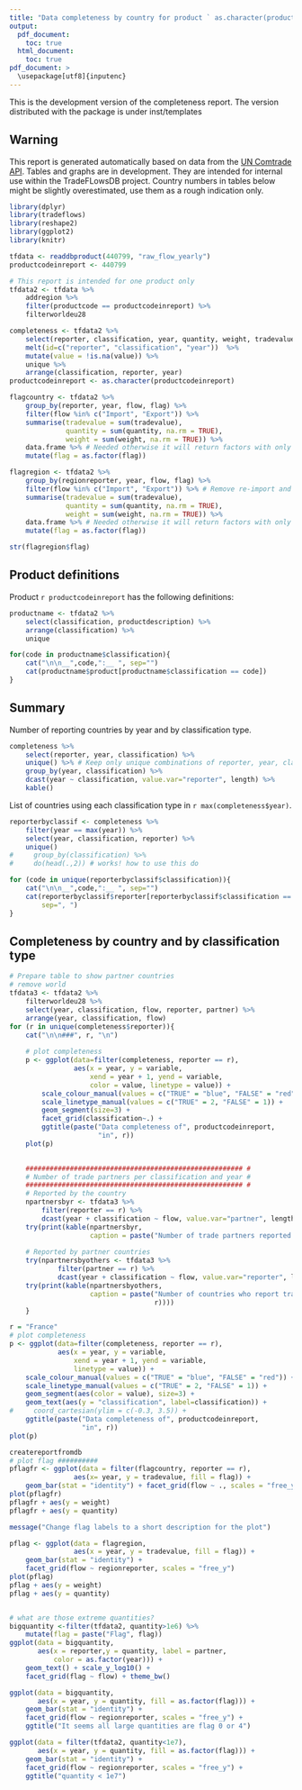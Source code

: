 ```yaml
---
title: "Data completeness by country for product ` as.character(productcodeinreport)` "
output:
  pdf_document:
    toc: true
  html_document:
    toc: true
pdf_document: >
  \usepackage[utf8]{inputenc}
---
```



This is the development version of the completeness report.
The version distributed with the package is under
inst/templates

## Warning
This report is generated automatically based on data from the 
[UN Comtrade API](http://comtrade.un.org/data/Doc/api/ex).
Tables and graphs are in development.
They are intended for internal use within the TradeFLowsDB project.
Country numbers in tables below might be slightly
overestimated, use them as a rough indication only.
```r
library(dplyr)
library(tradeflows)
library(reshape2)
library(ggplot2)
library(knitr)
```


```r
tfdata <- readdbproduct(440799, "raw_flow_yearly")
productcodeinreport <- 440799

# This report is intended for one product only
tfdata2 <- tfdata %>% 
    addregion %>%
    filter(productcode == productcodeinreport) %>%
    filterworldeu28

completeness <- tfdata2 %>%
    select(reporter, classification, year, quantity, weight, tradevalue) %>%
    melt(id=c("reporter", "classification", "year"))  %>%
    mutate(value = !is.na(value)) %>%
    unique %>% 
    arrange(classification, reporter, year)
productcodeinreport <- as.character(productcodeinreport)
```


```r
flagcountry <- tfdata2 %>%
    group_by(reporter, year, flow, flag) %>%
    filter(flow %in% c("Import", "Export")) %>%
    summarise(tradevalue = sum(tradevalue),
              quantity = sum(quantity, na.rm = TRUE),
              weight = sum(weight, na.rm = TRUE)) %>%
    data.frame %>% # Needed otherwise it will return factors with only one level Factor w/ 1 level "0":
    mutate(flag = as.factor(flag))

flagregion <- tfdata2 %>%
    group_by(regionreporter, year, flow, flag) %>%
    filter(flow %in% c("Import", "Export")) %>% # Remove re-import and re-export
    summarise(tradevalue = sum(tradevalue),
              quantity = sum(quantity, na.rm = TRUE),
              weight = sum(weight, na.rm = TRUE)) %>% 
    data.frame %>% # Needed otherwise it will return factors with only one level Factor w/ 1 level "0":
    mutate(flag = as.factor(flag))

str(flagregion$flag)
```


## Product definitions
Product `r productcodeinreport` has the following definitions:
```r
productname <- tfdata2 %>% 
    select(classification, productdescription) %>%
    arrange(classification) %>%
    unique

for(code in productname$classification){
    cat("\n\n__",code,":__ ", sep="")
    cat(productname$product[productname$classification == code])
}
```


## Summary
Number of reporting countries by year and by classification type.
```r
completeness %>% 
    select(reporter, year, classification) %>%
    unique() %>% # Keep only unique combinations of reporter, year, classification
    group_by(year, classification) %>% 
    dcast(year ~ classification, value.var="reporter", length) %>%
    kable()
```

List of countries using each classification type in `r max(completeness$year)`.
```r
reporterbyclassif <- completeness %>% 
    filter(year == max(year)) %>%
    select(year, classification, reporter) %>%
    unique()
#     group_by(classification) %>%
#     do(head(.,2)) # works! how to use this do

for (code in unique(reporterbyclassif$classification)){
    cat("\n\n__",code,":__ ", sep="")
    cat(reporterbyclassif$reporter[reporterbyclassif$classification == code], 
        sep=", ")
}

```

## Completeness by country and by classification type 
```r
# Prepare table to show partner countries
# remove world
tfdata3 <- tfdata2 %>% 
    filterworldeu28 %>%
    select(year, classification, flow, reporter, partner) %>%
    arrange(year, classification, flow)
for (r in unique(completeness$reporter)){
    cat("\n\n###", r, "\n")
    
    # plot completeness
    p <- ggplot(data=filter(completeness, reporter == r), 
                aes(x = year, y = variable, 
                    xend = year + 1, yend = variable, 
                    color = value, linetype = value)) +
        scale_colour_manual(values = c("TRUE" = "blue", "FALSE" = "red")) +
        scale_linetype_manual(values = c("TRUE" = 2, "FALSE" = 1)) +
        geom_segment(size=3) + 
        facet_grid(classification~.) +
        ggtitle(paste("Data completeness of", productcodeinreport,
                      "in", r))
    plot(p)

    
    ###################################################### #
    # Number of trade partners per classification and year #
    ###################################################### #
    # Reported by the country
    npartnersbyr <- tfdata3 %>% 
        filter(reporter == r) %>%
        dcast(year + classification ~ flow, value.var="partner", length) 
    try(print(kable(npartnersbyr,
                    caption = paste("Number of trade partners reported by", r))))
    
    # Reported by partner countries
    try(npartnersbyothers <- tfdata3 %>% 
            filter(partner == r) %>%
            dcast(year + classification ~ flow, value.var="reporter", length))
    try(print(kable(npartnersbyothers,
                    caption = paste("Number of countries who report trading with",
                                    r))))
    }
``` 



```r


r = "France"
# plot completeness
p <- ggplot(data=filter(completeness, reporter == r), 
            aes(x = year, y = variable, 
                xend = year + 1, yend = variable, 
                linetype = value)) +
    scale_colour_manual(values = c("TRUE" = "blue", "FALSE" = "red")) +
    scale_linetype_manual(values = c("TRUE" = 2, "FALSE" = 1)) +
    geom_segment(aes(color = value), size=3) + 
    geom_text(aes(y = "classification", label=classification)) +
#     coord_cartesian(ylim = c(-0.3, 3.5)) +
    ggtitle(paste("Data completeness of", productcodeinreport,
                  "in", r))
plot(p)

createreportfromdb
# plot flag ##########
pflagfr <- ggplot(data = filter(flagcountry, reporter == r),
                aes(x= year, y = tradevalue, fill = flag)) + 
    geom_bar(stat = "identity") + facet_grid(flow ~ ., scales = "free_y") 
plot(pflagfr)
pflagfr + aes(y = weight)
pflagfr + aes(y = quantity)

message("Change flag labels to a short description for the plot")

pflag <- ggplot(data = flagregion,
                aes(x = year, y = tradevalue, fill = flag)) + 
    geom_bar(stat = "identity") +
    facet_grid(flow ~ regionreporter, scales = "free_y")
plot(pflag)
pflag + aes(y = weight)
pflag + aes(y = quantity)


# what are those extreme quantities?
bigquantity <-filter(tfdata2, quantity>1e6) %>%
    mutate(flag = paste("Flag", flag))
ggplot(data = bigquantity,
       aes(x = reporter,y = quantity, label = partner, 
           color = as.factor(year))) +
    geom_text() + scale_y_log10() + 
    facet_grid(flag ~ flow) + theme_bw()

ggplot(data = bigquantity,
       aes(x = year, y = quantity, fill = as.factor(flag))) + 
    geom_bar(stat = "identity") +
    facet_grid(flow ~ regionreporter, scales = "free_y") +
    ggtitle("It seems all large quantities are flag 0 or 4")

ggplot(data = filter(tfdata2, quantity<1e7),
       aes(x = year, y = quantity, fill = as.factor(flag))) + 
    geom_bar(stat = "identity") +
    facet_grid(flow ~ regionreporter, scales = "free_y") +
    ggtitle("quantity < 1e7")

```
